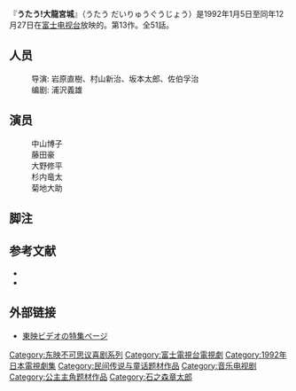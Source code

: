{{citation style|time=2015-11-25T09:09:22+00:00}}
『'''うたう!大龍宮城'''』（うたう だいりゅうぐうじょう）是1992年1月5日至同年12月27日在[[富士电视台|富士电视台]]放映的{{link-ja|特攝影片列表|特撮テレビ番組一覧|特攝影片}}。{{link-ja|东映不可思议喜剧系列|東映不思議コメディーシリーズ}}第13作。全51話。
 
==人员==
:导演: 岩原直樹、村山新治、坂本太郎、佐伯孚治
:编剧: 浦沢義雄
==演员==
:中山博子
:藤田豪
:大野修平
:杉内竜太
:菊地大助

== 脚注 ==
{{reflist}}

== 参考文献 ==
* {{Cite book
|date = 2003-04-20
|title = [[全怪獣怪人|全怪獣怪人大事典]]
|volume = 中巻
|publisher = [[英知出版|英知出版]]
|isbn = 4-7542-2017-X
|ref = {{SfnRef|全怪獣怪人 中|2003}}
}}
*{{Cite book
|date = 2004-07-05
|title =愛ある限り戦いましょう！　～不思議美少女コレクション～
|publisher = [[主婦と生活社|主婦と生活社]]
|isbn = 4-391-12968-X
}}

== 外部链接==
* [http://www.toei-video.co.jp/DVD/utau.html 東映ビデオの特集ページ]{{dead link|date=2017年12月 |bot=InternetArchiveBot |fix-attempted=yes }}

{{东映不可思议喜剧系列}}

{{DEFAULTSORT:Utau Dairyuuguujou}}
[[Category:东映不可思议喜剧系列|Category:东映不可思议喜剧系列]]
[[Category:富士電視台電視劇|Category:富士電視台電視劇]]
[[Category:1992年日本電視劇集|Category:1992年日本電視劇集]]
[[Category:民间传说与童话题材作品|Category:民间传说与童话题材作品]]
[[Category:音乐电视剧|Category:音乐电视剧]]
[[Category:公主主角题材作品|Category:公主主角题材作品]]
[[Category:石之森章太郎|Category:石之森章太郎]]


{{Tv-stub}}